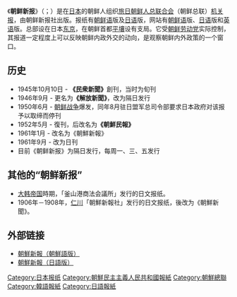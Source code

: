 {{unreferenced|time=2015-10-31T08:42:41+00:00}}
{{expand|time=2014-11-23T04:01:09+00:00}}
{{Infobox Newspaper
| name                = 朝鲜新报<br>{{lang|ko|조선신보}}<br>{{lang|ja|朝鮮新報}}
| image               = File:Chosonsinbo.jpg
| caption             = 
| type                = 隔日刊
| format              = [[大报|大报]]
| owners              = [[旅日朝鲜人总联合会|旅日朝鲜人总联合会]]
| publisher           =  
| editor              = 
| president             = 
| chiefeditor         = 
| assoceditor         = 
| foundation          = 1945年10月10日
| ceased publication  = 
| political           = 
| language            = [[朝鲜语|朝鲜语]]<br>[[日语|日语]]
| price               = 
| headquarters        = {{JPN}}[[東京都|東京都]][[荒川区|荒川区]][[東日暮里|東日暮里]]2-26-1
| circulation         = 
| ISSN                = 
| website             = [http://chosonsinbo.com/ 官方网站]
}}
{{noteTA
|1=zh-hans:朝鲜首都;zh-hk:北韓首都;zh-sg:朝鲜首都;zh-tw:北韓首都;
}}

{{Infobox Korean name|
hangul=조선신보|
hanja=朝鮮新報|
rr=Joseon Sinbo|
mr=Chosŏn Sinbo|
}}
《'''朝鲜新报'''》（{{kor|조선신보}}；{{jpn|j=朝鮮新報|hg=チョソンしんぽう}}）是在[[日本|日本]]的朝鲜人组织[[旅日朝鲜人总联合会|旅日朝鲜人总联合会]]（朝鲜总联）[[机关报|机关报]]，由朝鲜新报社出版。报纸有[[朝鲜语|朝鲜语]]版及[[日语|日语]]版，网站有[[朝鲜语|朝鲜语]]版、[[日语|日语]]版和[[英语|英语]]版。总部设在日本[[东京|东京]]，在朝鲜首都[[平壤|平壤]]设有支局。它受[[朝鲜劳动党|朝鲜劳动党]]实际控制，其报道一定程度上可以反映朝鲜内政外交的动向，是观察朝鲜内外政策的一个窗口。

==历史==
* 1945年10月10日 - '''《民衆新聞》'''創刊，当时为旬刊
* 1946年9月 - 更名为'''《解放新聞》'''，改为隔日发行
* 1950年6月 - [[朝鲜战争|朝鲜战争]]爆发，同年8月驻日盟军总司令部要求日本政府对该报予以取缔而停刊
* 1952年5月 - 復刊，后改名为'''《朝鮮民報》'''
* 1961年1月 - 改名为《朝鮮新報》
* 1961年9月 - 改为日刊
* 目前《朝鲜新报》为隔日发行，每周一、三、五发行

==其他的“朝鲜新报”==
*[[大韩帝国|大韩帝国]]時期，「釜山港商法会議所」发行的日文报纸。
*1906年－1908年，[[仁川|仁川]]「朝鮮新報社」发行的日文报纸，後改为《朝鮮新聞》。

==外部链接==
* [http://chosonsinbo.com/ 朝鮮新報（朝鮮語版）] {{Wayback|url=http://chosonsinbo.com/ |date=20140326092956 }}
* [http://chosonsinbo.com/jp/ 朝鮮新報（日語版）] {{Wayback|url=http://chosonsinbo.com/jp/ |date=20120706041324 }}

{{朝鮮総聯}}
{{朝鲜民主主义人民共和国媒体}}
{{日本各大報紙}}
[[Category:日本报纸|Category:日本报纸]]
[[Category:朝鮮民主主義人民共和國報紙|Category:朝鮮民主主義人民共和國報紙]]
[[Category:朝鮮總聯|Category:朝鮮總聯]]
[[Category:韓語報紙|Category:韓語報紙]]
[[Category:日語報紙|Category:日語報紙]]